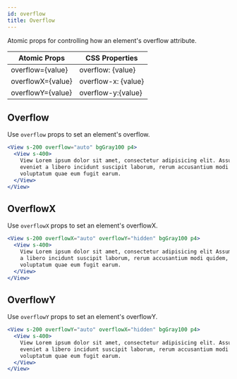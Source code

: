 ```yaml
---
id: overflow
title: Overflow
---
```


Atomic props for controlling how an element's overflow attribute.

| Atomic Props      | CSS Properties      |
| ----------------- | ------------------- |
| overflow={value}  | overflow: {value}   |
| overflowX={value} | overflow-x: {value} |
| overflowY={value} | overflow-y:{value}  |

## Overflow

Use `overflow` props to set an element's overflow.

```jsx live
<View s-200 overflow="auto" bgGray100 p4>
  <View s-400>
    View Lorem ipsum dolor sit amet, consectetur adipisicing elit. Assumenda, quia temporibus
    eveniet a libero incidunt suscipit laborum, rerum accusantium modi quidem, ipsam illum quis sed
    voluptatum quae eum fugit earum.
  </View>
</View>
```

## OverflowX

Use `overflowX` props to set an element's overflowX.

```jsx live
<View s-200 overflowX="auto" overflowY="hidden" bgGray100 p4>
  <View s-400>
    View Lorem ipsum dolor sit amet, consectetur adipisicing elit Assumenda, quia temporibus eveniet
    a libero incidunt suscipit laborum, rerum accusantium modi quidem, ipsam illum quis sed
    voluptatum quae eum fugit earum.
  </View>
</View>
```

## OverflowY

Use `overflowY` props to set an element's overflowY.

```jsx live
<View s-200 overflowY="auto" overflowX="hidden" bgGray100 p4>
  <View s-400>
    View Lorem ipsum dolor sit amet, consectetur adipisicing elit. Assumenda, quia temporibus
    eveniet a libero incidunt suscipit laborum, rerum accusantium modi quidem, ipsam illum quis sed
    voluptatum quae eum fugit earum.
  </View>
</View>
```
